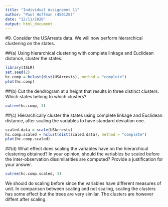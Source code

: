 ```yaml
---
title: "Individual Assignemnt 11"
author: "Paul Hoffman (450128)"
date: "12/11/2020"
output: html_document
---
```


#9. Consider the USArrests data. We will now perform hierarchical clustering on the states.

##(a) Using hierarchical clustering with complete linkage and Euclidean distance, cluster the states.

```r
library(ISLR)
set.seed(2)
hc.comp = hclust(dist(USArrests), method = "complete")
plot(hc.comp)
```


##(b) Cut the dendrogram at a height that results in three distinct clusters. Which states belong to which clusters?

```r
cutree(hc.comp, 3)
```


##(c) Hierarchically cluster the states using complete linkage and Euclidean distance, after scaling the variables to have standard deviation one.

```r
scaled.data = scale(USArrests)
hc.comp.scaled = hclust(dist(scaled.data), method = "complete")
plot(hc.comp.scaled)
```


##(d) What effect does scaling the variables have on the hierarchical clustering obtained? In your opinion, should the variables be scaled before the inter-observation dissimilarities are computed? Provide a justification for your answer.

```r
cutree(hc.comp.scaled, 3)
```

We should do scaling before since the variables have different measures of unit. In comparison between scaling and not scaling, scaling the clusters has some effect but the trees are very similar. The clusters are however diffent after scaling.  